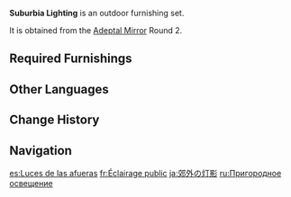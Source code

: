 {{Furnishing Infobox
|id             = 350006
|image          = Furnishing Set Suburbia Lighting Display.png
|category       = Outdoor Set
|subcategory    = Set
|quality        = 4
|adeptal_energy = 180
|load           = 455
|description    = Street lights and fences that stand under the trees. These Evil-Repelling Lanterns will allow those who walk about at night some peace of mind.
|blueprint      = Adeptal Mirror
|adeptal mirror = 2
}}
'''Suburbia Lighting''' is an outdoor furnishing set.

It is obtained from the [[Adeptal Mirror]] Round 2.

==Required Furnishings==
{{Recipe
|type = Furnishing Set
|"The Color of the Wind" = 1
|Weathered Bamboo Fence = 2
|"Green Fountain" = 2
|Evil-Repelling Lantern: All-Around Lighting = 1
|sort = "The Color of the Wind";Weathered Bamboo Fence;"Green Fountain";Evil-Repelling Lantern: All-Around Lighting
|yield = 0
}}

==Other Languages==
{{Other Languages
|en      = Suburbia Lighting
|zhs     = 郊野的灯影
|zhs_rm  = Jiāoyě de Dēngyǐng
|zht     = 郊野的燈影
|zht_rm  = Jiāoyě de Dēngyǐng
|zh_tl   = Suburban Light and Shadow
|ja      = 郊外の灯影
|ja_rm   = Kougai no Touei
|ja_tl   = Flickering Light in the Suburbs
|ko      = 야외의 등불 그림자
|ko_rm   = Ya'oe-ui Deungbul Geurimja
|ko_tl   = Outdoor Lantern Shadows
|es      = Luces de las afueras
|es_tl   = Lights of the Outskirts
|fr      = Éclairage public
|fr_tl   = Street Lighting
|ru      = Пригородное освещение
|ru_tl   = Suburbian Lighting
|th      = เงาโคมไฟในชนบท
|th_rm   = 
|th_tl   = 
|vi      = Ánh Đèn Ngoại Ô
|vi_tl   = 
|de      = Vorstadtbeleuchtung
|de_tl   = Suburbia Lighting
|id      = Penerangan di Pedesaan
|id_tl   = Lighting in the Village
|pt      = Iluminação do Subúrbio
|pt_tl   = 
|tr      = Sokak Işıkları
|tr_tl   = 
|it      = Illuminazione pubblica
|it_tl   = 
}}

==Change History==
{{Change History|1.5}}

==Navigation==
{{Furnishing Navbox/Sets|type=regular}}

[[es:Luces de las afueras]]
[[fr:Éclairage public]]
[[ja:郊外の灯影]]
[[ru:Пригородное освещение]]
